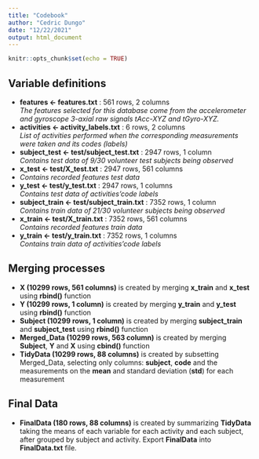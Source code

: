 ```yaml
---
title: "Codebook"
author: "Cedric Dungo"
date: "12/22/2021"
output: html_document
---
```


```r
knitr::opts_chunk$set(echo = TRUE)
```

## Variable definitions

* **features <- features.txt** : 561 rows, 2 columns  
*The features selected for this database come from the accelerometer and gyroscope 3-axial raw signals tAcc-XYZ and tGyro-XYZ.*
* **activities <- activity_labels.txt** : 6 rows, 2 columns  
*List of activities performed when the corresponding measurements were taken and its codes (labels)*
* **subject_test <- test/subject_test.txt** : 2947 rows, 1 column  
*Contains test data of 9/30 volunteer test subjects being observed*
* **x_test <- test/X_test.txt** : 2947 rows, 561 columns  
* *Contains recorded features test data*
* **y_test <- test/y_test.txt** : 2947 rows, 1 columns  
*Contains test data of activities’code labels*
* **subject_train <- test/subject_train.txt** : 7352 rows, 1 column  
*Contains train data of 21/30 volunteer subjects being observed*
* **x_train <- test/X_train.txt** : 7352 rows, 561 columns  
*Contains recorded features train data*
* **y_train <- test/y_train.txt** : 7352 rows, 1 columns  
*Contains train data of activities’code labels*


## Merging processes
* **X (10299 rows, 561 columns)** is created by merging **x_train** and **x_test** using **rbind()** function
* **Y (10299 rows, 1 column)** is created by merging **y_train** and **y_test** using **rbind()** function
* **Subject (10299 rows, 1 column)** is created by merging **subject_train** and **subject_test** using **rbind()** function
* **Merged_Data (10299 rows, 563 column)** is created by merging **Subject**, **Y** and **X** using **cbind()** function
* **TidyData (10299 rows, 88 columns)** is created by subsetting Merged_Data, selecting only columns: **subject**, **code** and the measurements on the **mean** and standard deviation (**std**) for each measurement

## Final Data
* **FinalData (180 rows, 88 columns)** is created by summarizing **TidyData** taking the means of each variable for each activity and each subject, after grouped by subject and activity.
Export **FinalData** into **FinalData.txt** file.
